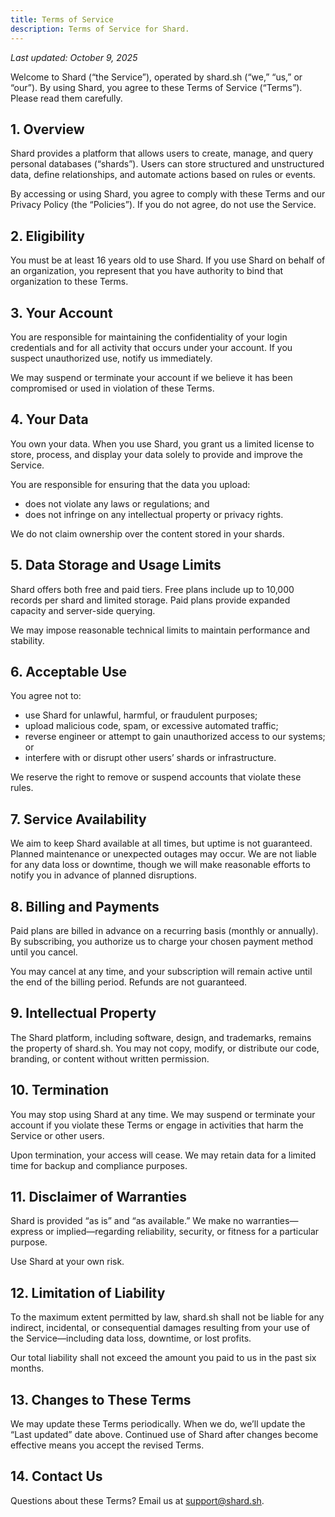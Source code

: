 ```yaml
---
title: Terms of Service
description: Terms of Service for Shard.
---
```


_Last updated: October 9, 2025_

Welcome to Shard (“the Service”), operated by shard.sh (“we,” “us,” or “our”). By using Shard, you agree to these Terms of Service (“Terms”). Please read them carefully.

## 1. Overview

Shard provides a platform that allows users to create, manage, and query personal databases (“shards”). Users can store structured and unstructured data, define relationships, and automate actions based on rules or events.

By accessing or using Shard, you agree to comply with these Terms and our Privacy Policy (the “Policies”). If you do not agree, do not use the Service.

## 2. Eligibility

You must be at least 16 years old to use Shard. If you use Shard on behalf of an organization, you represent that you have authority to bind that organization to these Terms.

## 3. Your Account

You are responsible for maintaining the confidentiality of your login credentials and for all activity that occurs under your account. If you suspect unauthorized use, notify us immediately.

We may suspend or terminate your account if we believe it has been compromised or used in violation of these Terms.

## 4. Your Data

You own your data. When you use Shard, you grant us a limited license to store, process, and display your data solely to provide and improve the Service.

You are responsible for ensuring that the data you upload:

- does not violate any laws or regulations; and
- does not infringe on any intellectual property or privacy rights.

We do not claim ownership over the content stored in your shards.

## 5. Data Storage and Usage Limits

Shard offers both free and paid tiers. Free plans include up to 10,000 records per shard and limited storage. Paid plans provide expanded capacity and server-side querying.

We may impose reasonable technical limits to maintain performance and stability.

## 6. Acceptable Use

You agree not to:

- use Shard for unlawful, harmful, or fraudulent purposes;
- upload malicious code, spam, or excessive automated traffic;
- reverse engineer or attempt to gain unauthorized access to our systems; or
- interfere with or disrupt other users’ shards or infrastructure.

We reserve the right to remove or suspend accounts that violate these rules.

## 7. Service Availability

We aim to keep Shard available at all times, but uptime is not guaranteed. Planned maintenance or unexpected outages may occur. We are not liable for any data loss or downtime, though we will make reasonable efforts to notify you in advance of planned disruptions.

## 8. Billing and Payments

Paid plans are billed in advance on a recurring basis (monthly or annually). By subscribing, you authorize us to charge your chosen payment method until you cancel.

You may cancel at any time, and your subscription will remain active until the end of the billing period. Refunds are not guaranteed.

## 9. Intellectual Property

The Shard platform, including software, design, and trademarks, remains the property of shard.sh. You may not copy, modify, or distribute our code, branding, or content without written permission.

## 10. Termination

You may stop using Shard at any time. We may suspend or terminate your account if you violate these Terms or engage in activities that harm the Service or other users.

Upon termination, your access will cease. We may retain data for a limited time for backup and compliance purposes.

## 11. Disclaimer of Warranties

Shard is provided “as is” and “as available.” We make no warranties—express or implied—regarding reliability, security, or fitness for a particular purpose.

Use Shard at your own risk.

## 12. Limitation of Liability

To the maximum extent permitted by law, shard.sh shall not be liable for any indirect, incidental, or consequential damages resulting from your use of the Service—including data loss, downtime, or lost profits.

Our total liability shall not exceed the amount you paid to us in the past six months.

## 13. Changes to These Terms

We may update these Terms periodically. When we do, we’ll update the “Last updated” date above. Continued use of Shard after changes become effective means you accept the revised Terms.

## 14. Contact Us

Questions about these Terms? Email us at [support@shard.sh](mailto:support@shard.sh).